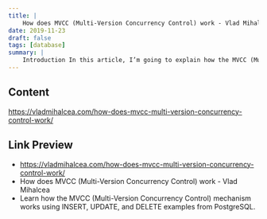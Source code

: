 ```yaml
---
title: |
    How does MVCC (Multi-Version Concurrency Control) work - Vlad Mihalcea
date: 2019-11-23
draft: false
tags: [database]
summary: |
    Introduction In this article, I’m going to explain how the MVCC (Multi-Version Concurrency Control) mechanism works using PostgreSQL as a reference implementation. In Concurrency Control theory, there are two...
---
```


## Content

https://vladmihalcea.com/how-does-mvcc-multi-version-concurrency-control-work/

## Link Preview

- https://vladmihalcea.com/how-does-mvcc-multi-version-concurrency-control-work/
- How does MVCC (Multi-Version Concurrency Control) work - Vlad Mihalcea
- Learn how the MVCC (Multi-Version Concurrency Control) mechanism works using INSERT, UPDATE, and DELETE examples from PostgreSQL.
